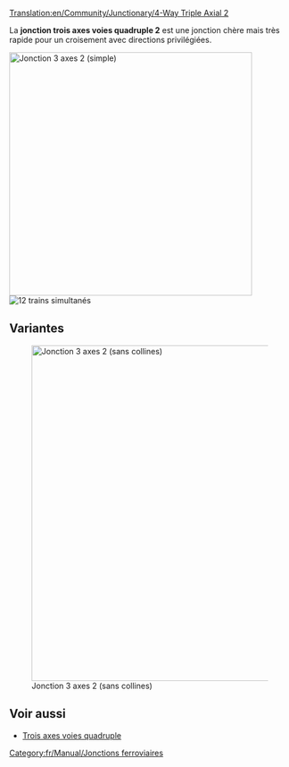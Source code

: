 [[Translation:en/Community/Junctionary/4-Way Triple Axial 2]]

{{fr/Community/Junctionary/Menu de Croisements}}

La '''jonction trois axes voies quadruple 2''' est une jonction chère mais très rapide pour un croisement avec directions privilégiées.

[[File:en/Community/Junctionary/Tripleaxialv2.png|none|thumb|435px|Jonction 3 axes 2 (simple)]]
[[File:en/Community/Junctionary/4wta2.gif|right|thumb|12 trains simultanés]]

{{fr/Community/Junctionary/Critère de jonction|Très coûteux|3|1|1|1|1|0|1|1|0|0|1|||
*Traite un très grand nombre de trains à la fois
*Utilise des directions privilégiées -> "haut vers bas" et "gauche vers droite"
*Peu d'espace nécessaire (15x11) 
*Pas oupeu de virages serrés (voir la version améliorée pour la haute vitesse)
*Blocages ou embouteillages impossibles
*Pas de séparation ou de fusion des lignes
*Gestion possible de lignes simple ou double. C'est la raison pour ne pas utiliser de séparations ou de fusions. Faites-le au besoin.
}}

==Variantes==
[[File:en/Community/Junctionary/Tripleaxialv22.png|none|thumb|600px|Jonction 3 axes 2 (sans collines)]]

{{fr/Community/Junctionary/Critère de jonction|Très coûteux|3|1|1|0|1|0|1|1|0|0|1|||
*Traite un très grand nombre de trains à la fois
*Utilise des directions privilégiées -> "haut vers bas" et "gauche vers droite"
*Pas ou peu de virages serrés (voir la version améliorée pour la haute vitesse)
*Aucune colline nécessaire (pour les très hautes vitesses)
*Blocages ou embouteillages impossibles
*Pas de division ou de réunion de lignes
*Gestion possible de voies simple ou double. C'est la raison pour ne pas utiliser de jonction ou de séparation. Faites-le au besoin
*Chaque ligne démarre un niveau plus haut à l'entrée de la jonction qu'à la sortie
}}

==Voir aussi==
* [[fr/Community/Junctionary/Trois axes voies quadruple|Trois axes voies quadruple]]

[[Category:fr/Manual/Jonctions ferroviaires]]
